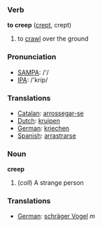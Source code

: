 === Verb ===

'''to creep''' ([[crept]], crept)

# to [[crawl]] over the ground

=== Pronunciation ===
*[[w:SAMPA|SAMPA]]: /'/
*[[w:IPA|IPA]]: /'krip/

=== Translations ===
*[[Catalan]]: [[arrossegar-se]]
*[[Dutch]]: [[kruipen]]
*[[German]]: [[kriechen]]
*[[Spanish]]: [[arrastrarse]]

=== Noun ===

'''creep'''

#(''coll'') A strange person

=== Translations ===

*[[German]]: [[schräger Vogel]] ''m''
